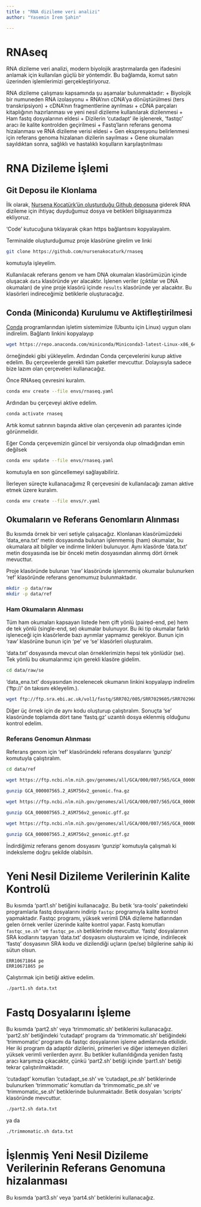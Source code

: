 ---
title : "RNA dizileme veri analizi"
author: "Yasemin İrem Şahin"

---

# RNAseq

RNA dizileme veri analizi, modern biyolojik araştırmalarda gen ifadesini anlamak için kullanılan güçlü bir yöntemdir. Bu bağlamda, komut satırı üzerinden işlemlerimizi gerçekleştiriyoruz.

RNA dizileme çalışması kapsamında şu aşamalar bulunmaktadır:
+ Biyolojik bir numuneden RNA izolasyonu
+ RNA’nın cDNA’ya dönüştürülmesi (ters transkripsiyon)
+ cDNA’nın fragmentlerine ayrılması
+ cDNA parçaları kitaplığının hazırlanması ve yeni nesil dizileme kullanılarak dizilenmesi
+ Ham fastq dosyalarının eldesi
+ Dizilerin 'cutadapt' ile işlenerek, 'fastqc' aracı ile kalite kontrolden geçirilmesi
+ Fastq’ların referans genoma hizalanması ve RNA dizileme verisi eldesi
+ Gen ekspresyonu belirlenmesi için referans genoma hizalanan dizilerin sayılması
+ Gene okumaları sayıldıktan sonra, sağlıklı ve hastalıklı koşulların karşılaştırılması

# RNA Dizileme İşlemi

## Git Deposu ile Klonlama

İlk olarak, [Nursena Kocatürk'ün oluşturduğu Github deposuna](https://github.com/nursenakocaturk/rnaseq) giderek RNA dizileme için ihtiyaç duyduğumuz dosya ve betikleri bilgisayarımıza ekliyoruz.

'Code' kutucuğuna tıklayarak çıkan https bağlantısını kopyalayalım.

Terminalde oluşturduğumuz proje klasörüne girelim ve linki

```bash
git clone https://github.com/nursenakocaturk/rnaseq
```
komutuyla işleyelim.

Kullanılacak referans genom ve ham DNA okumaları klasörümüzün içinde oluşacak `data` klasöründe yer alacaktır. İşlenen veriler (çıktılar ve DNA okumaları) de yine proje klasörü içinde `results` klasöründe yer alacaktır. Bu klasörleri indireceğimiz betiklerle oluşturacağız.

## Conda (Miniconda) Kurulumu ve Aktifleştirilmesi

[Conda](https://docs.conda.io/projects/conda/en/stable/user-guide/install/download.html) programlarından işletim sistemimize (Ubuntu için Linux) uygun olanı indirelim. Bağlantı linkini kopyalayıp

```bash
wget https://repo.anaconda.com/miniconda/Miniconda3-latest-Linux-x86_64.sh
```
örneğindeki gibi yükleyelim. Ardından Conda çerçevelerini kurup aktive edelim. Bu çerçevelerde gerekli tüm paketler mevcuttur. Dolayısıyla sadece bize lazım olan çerçeveleri kullanacağız.

Önce RNAseq çevresini kuralım.

```bash
conda env create --file envs/rnaseq.yaml
```

Ardından bu çerçeveyi aktive edelim.

```bash
conda activate rnaseq
```
Artık komut satırının başında aktive olan çerçevenin adı parantes içinde görünmelidir.

Eğer Conda çerçevemizin güncel bir versiyonda olup olmadığından emin değilsek

```bash
conda env update --file envs/rnaseq.yaml
```

komutuyla en son güncellemeyi sağlayabiliriz.

İlerleyen süreçte kullanacağımız R çerçevesini de kullanılacağı zaman aktive etmek üzere kuralım.

```bash
conda env create --file envs/r.yaml
```

## Okumaların ve Referans Genomların Alınması

Bu kısımda örnek bir veri setiyle çalışacağız. Klonlanan klasörümüzdeki 'data_ena.txt' metin dosyasında bulunan işlenmemiş (ham) okumalar, bu okumalara ait bilgiler ve indirme linkleri bulunuyor. Aynı klasörde 'data.txt' metin dosyasında ise bir önceki metin dosyasından alınmış dört örnek mevucttur.

Proje klasöründe bulunan 'raw' klasöründe işlenmemiş okumalar bulunurken 'ref' klasöründe referans genomumuz bulunmaktadır.

```bash
mkdir -p data/raw
mkdir -p data/ref
```

### Ham Okumaların Alınması

Tüm ham okumaları kapsayan listede hem çift yönlü (paired-end, pe) hem de tek yönlü (single-end, se) okumalar bulunuyor. Bu iki tip okumalar farklı işleneceği için klasörlerde bazı ayrımlar yapmamız gerekiyor. Bunun için 'raw' klasörüne bunun için 'pe' ve 'se' klasörleri oluşturalım.

'data.txt' dosyasında mevcut olan örneklerimizin hepsi tek yönlüdür (se). Tek yönlü bu okumalarımız için gerekli klasöre gidelim.

```bash
cd data/raw/se
```

'data_ena.txt' dosyasından incelenecek okumanın linkini kopyalayıp indirelim ('ftp://' ön takısını ekleyelim.).

```bash
wget ftp://ftp.sra.ebi.ac.uk/vol1/fastq/SRR702/005/SRR7029605/SRR7029605.fastq.gz
```

Diğer üç örnek için de aynı kodu oluşturup çalıştıralım. Sonuçta 'se' klasöründe toplamda dört tane 'fastq.gz' uzantılı dosya eklenmiş olduğunu kontrol edelim.

### Referans Genomun Alınması

Referans genom için 'ref' klasöründeki referans dosyalarını 'gunzip' komutuyla çalıştıralım.

```bash
cd data/ref
```

```bash
wget https://ftp.ncbi.nlm.nih.gov/genomes/all/GCA/000/007/565/GCA_000007565.2_ASM756v2/GCA_000007565.2_ASM756v2_genomic.fna.gz

gunzip GCA_000007565.2_ASM756v2_genomic.fna.gz

wget https://ftp.ncbi.nlm.nih.gov/genomes/all/GCA/000/007/565/GCA_000007565.2_ASM756v2/GCA_000007565.2_ASM756v2_genomic.gff.gz

gunzip GCA_000007565.2_ASM756v2_genomic.gff.gz

wget https://ftp.ncbi.nlm.nih.gov/genomes/all/GCA/000/007/565/GCA_000007565.2_ASM756v2/GCA_000007565.2_ASM756v2_genomic.gtf.gz

gunzip GCA_000007565.2_ASM756v2_genomic.gtf.gz
```

İndirdiğimiz referans genom dosyasını 'gunzip' komutuyla çalışmalı ki indeksleme doğru şekilde olabilsin.

# Yeni Nesil Dizileme Verilerinin Kalite Kontrolü

Bu kısımda 'part1.sh' betiğini kullanacağız. Bu betik 'sra-tools' paketindeki programlarla fastq dosyalarını indirip `fastqc` programıyla kalite kontrol yapmaktadır. Fastqc programı, yüksek verimli DNA dizileme hatlarından gelen örnek veriler üzerinde kalite kontrol yapar. Fastq komutları `fastqc_se.sh’` ve `fastqc_pe.sh` betiklerinde mevcuttur. 'fastq' dosyalarının SRA kodlarını taşıyan 'data.txt' dosyasını oluşturalım ve içinde, indirilecek 'fastq' dosyasının SRA kodu ve dizilendiği uçların (pe/se) bilgilerine sahip iki sütun olsun.

```
ERR10671864 pe
ERR10671865 pe
```

Çalıştırmak için betiği aktive edelim.

```bash
./part1.sh data.txt
```

# Fastq Dosyalarını İşleme

Bu kısımda 'part2.sh' veya 'trimmomatic.sh' betiklerini kullanacağız. 'part2.sh' betiğindeki 'cutadapt' programı da 'trimmomatic.sh' betiğindeki 'trimmomatic' programı da fastqc dosyalarının işleme adımlarında etkilidir. Her iki program da adaptör dizilerini, primerleri ve diğer istemeyen dizileri yüksek verimli verilerden ayırır. Bu betikler kullanıldığında yeniden fastq aracı karşımıza çıkacaktır, çünkü 'part2.sh' betiği içinde 'part1.sh' betiği tekrar çalıştırılmaktadır.

'cutadapt' komutları 'cutadapt_se.sh' ve 'cutadapt_pe.sh' betiklerinde bulunurken 'trimmomatic' komutları da 'trimmomatic_pe.sh' ve 'trimmomatic_se.sh' betiklerinde bulunmaktadır. Betik dosyaları 'scripts' klasöründe mevcuttur.

```bash
./part2.sh data.txt
```

ya da

```bash
./trimmomatic.sh data.txt
```

# İşlenmiş Yeni Nesil Dizileme Verilerinin Referans Genomuna hizalanması

Bu kısımda 'part3.sh' veya 'part4.sh' betiklerini kullanacağız. 
















